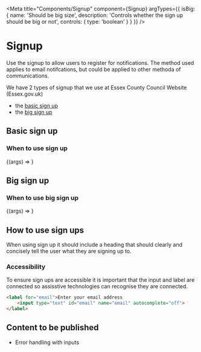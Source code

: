 
<Meta
    title="Components/Signup"
    component={Signup}
    argTypes={{
        isBig: {
            name: 'Should be big size',
            description: 'Controls whether the sign up should be big or not',
            controls: {
                type: 'boolean'
            }
        }
    }}
/>

# Signup

Use the signup to allow users to register for notifications. The method used applies to email notifcations, but could be applied to other methoda of communications.

We have 2 types of signup that we use at Essex County Council Website (Essex.gov.uk)

- the [basic sign up](#basic-sign-up)
- the [big sign up](#big-sign-up)

## Basic sign up

### When to use sign up

<Canvas>
    <Story name="Basic sign up" args={{
        isBig: false
    }}>
        {(args) => <Signup {...args } />}
    </Story>
</Canvas>

## Big sign up

### When to use big sign up

<Canvas>
    <Story name="Big sign up" args={{
        isBig: true
    }}>
        {(args) => <Signup {...args } />}
    </Story>
</Canvas>

## How to use sign ups

When using sign up it should include a heading that should clearly and concisely tell the user what they are signing up to.

### Accessibility

To ensure sign ups are accessible it is important that the input and label are connected so assisstive technologies can recognise they are connected.  

```html
<label for="email">Enter your email address
    <input type="text" id="email" name="email" autocomplete="off">
</label>
```

## Content to be published 

- Error handling with inputs
